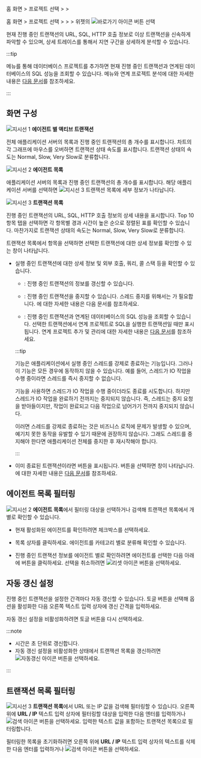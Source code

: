 <InDoc product="java">

홈 화면 &gt; 프로젝트 선택 &gt; <Cmdname sid="dashboard" className="uitext" /> &gt; <Cmdname sid="AA002" className="uitext" />

</InDoc>

<Xclude product="java">

홈 화면 &gt; 프로젝트 선택 &gt; <Cmdname sid="dashboard" className="uitext" /> &gt; <Cmdname sid="appDashboard" className="uitext" /> &gt; <Cmdname sid="AA002" className="uitext" /> 위젯의 ![바로가기 아이콘](/img/right-arrow.svg) 버튼 선택

</Xclude>

현재 진행 중인 트랜잭션의 URL, SQL, HTTP 호출 정보로 이상 트랜잭션을 신속하게 파악할 수 있으며, 상세 트레이스를 통해서 지연 구간을 상세하게 분석할 수 있습니다.

<InDoc product="java">

:::tip

<Cmdname sid="side_correlatedProjectManagement" className="uitext" /> 메뉴를 통해 데이터베이스 프로젝트를 추가하면 현재 진행 중인 트랜잭션과 연계된 데이터베이스의 SQL 성능을 조회할 수 있습니다. <Cmdname sid="side_correlatedProjectManagement" className="uitext" /> 메뉴와 연계 프로젝트 분석에 대한 자세한 내용은 [다음 문서](linked-projects)를 참조하세요.

:::

</InDoc>

## 화면 구성

<ImgLang img='dashboard-active-transaction.png' desc='액티브 트랜잭션' />

![지시선 1](/img/number-01.png) **에이전트 별 액티브 트랜잭션**

전체 애플리케이션 서버의 목록과 진행 중인 트랜잭션의 총 개수를 표시합니다. 차트의 각 그래프에 마우스를 오버하면 트랜잭션 상태 속도를 표시합니다. 트랜잭션 상태의 속도는 <span class='normal'>Normal</span>, <span class='slow'>Slow</span>, <span class='vslow'>Very Slow</span>로 분류합니다.

![지시선 2](/img/number-02.png) **에이전트 목록**

애플리케이션 서버의 목록과 진행 중인 트랜잭션의 총 개수를 표시합니다. 해당 애플리케이션 서버를 선택하면 ![지시선 3](/img/number-03.png) 트랜잭션 목록에 세부 정보가 나타납니다.

![지시선 3](/img/number-03.png) **트랜잭션 목록**

진행 중인 트랜잭션의 URL, SQL, HTTP 호출 정보의 상세 내용을 표시합니다. Top 10 항목 탭을 선택하면 각 항목별 경과 시간이 높은 순으로 정렬된 표를 확인할 수 있습니다. 마찬가지로 트랜잭션 상태의 속도는 <span class='normal'>Normal</span>, <span class='slow'>Slow</span>, <span class='vslow'>Very Slow</span>로 분류합니다.

<InDoc product='java'>

트랜잭션 목록에서 항목을 선택하면 선택한 트랜잭션에 대한 상세 정보를 확인할 수 있는 <Cmdname sid="active_transaction" className="uitext" /> 창이 나타납니다.

<ImgLang img='dashboard-active-transaction-details.png' desc='액티브 트랜잭션' />

* 실행 중인 트랜잭션에 대한 상세 정보 및 외부 호출, 쿼리, 콜 스택 등을 확인할 수 있습니다.

  * <Cmdname sid="refresh_all" className="uitext" />: 진행 중인 트랜잭션의 정보를 갱신할 수 있습니다.

  * <Cmdname sid="stop_thread" className="uitext" />: 진행 중인 트랜잭션을 중지할 수 있습니다. 스레드 중지를 위해서는 <Cmdname sid="secret_key" className="uitext" />가 필요합니다. <Cmdname sid="secret_key" className="uitext" />에 대한 자세한 내용은 <Link to="install-agent#security">다음 문서</Link>를 참조하세요.

  * <Cmdname sid="BTN08518" className="uitext" />: 진행 중인 트랜잭션과 연계된 데이터베이스의 SQL 성능을 조회할 수 있습니다. 선택한 트랜잭션에서 연계 프로젝트로 SQL을 실행한 트랜잭션일 때만 표시됩니다. 연계 프로젝트 추가 및 관리에 대한 자세한 내용은 [다음 문서](linked-projects)를 참조하세요.

  :::tip

  <Cmdname sid="stop_thread" className="uitext" /> 기능은 애플리케이션에서 실행 중인 스레드를 강제로 종료하는 기능입니다. 그러나 이 기능은 모든 경우에 동작하지 않을 수 있습니다. 예를 들어, 스레드가 IO 작업을 수행 중이라면 스레드를 즉시 중지할 수 없습니다.

  <Cmdname sid="stop_thread" className="uitext" /> 기능을 사용하면 스레드가 IO 작업을 수행 중이더라도 종료를 시도합니다. 하지만 스레드가 IO 작업을 완료하기 전까지는 중지되지 않습니다. 즉, 스레드는 중지 요청을 받아들이지만, 작업이 완료되고 다음 작업으로 넘어가기 전까지 중지되지 않습니다.

  이러면 스레드를 강제로 종료하는 것은 비즈니스 로직에 문제가 발생할 수 있으며, 예기치 못한 동작을 유발할 수 있기 때문에 권장하지 않습니다. 그래도 스레드를 중지해야 한다면 애플리케이션 전체를 중지한 후 재시작해야 합니다.

  :::

* 이미 종료된 트랜잭션이라면 <Cmdname sid="show_trace" className="uitext" /> 버튼을 표시됩니다. 버튼을 선택하면 <Cmdname sid="TTL06527" className="uitext" /> 창이 나타납니다. <Cmdname sid="TTL06527" className="uitext" />에 대한 자세한 내용은 [다음 문서](trs-profile#transaction-info)를 참조하세요.

</InDoc>

## 에이전트 목록 필터링

![지시선 2](/img/number-02.png) **에이전트 목록**에서 필터링 대상을 선택하거나 검색해 트랜잭션 목록에서 개별로 확인할 수 있습니다. 

* 현재 활성화된 에이전트를 확인하려면 <Cmdname sid="active_only" className="uitext" /> 체크박스를 선택하세요.

* <Cmdname sid="all_agents" className="uitext" /> 목록 상자를 클릭하세요. 에이전트를 카테고리 별로 분류해 확인할 수 있습니다.

* 진행 중인 트랜잭션 정보를 에이전트 별로 확인하려면 에이전트를 선택한 다음 아래에 <Cmdname sid="apply" className="uitext" /> 버튼을 클릭하세요. 선택을 취소하려면 ![리셋 아이콘](/img/ico-reset.svg) 버튼을 선택하세요.

## 자동 갱신 설정

진행 중인 트랜잭션을 설정한 간격마다 자동 갱신할 수 있습니다. <Cmdname sid="auto_refresh_sec" className="uitext" /> 토글 버튼을 선택해 옵션을 활성화한 다음 오른쪽 텍스트 입력 상자에 갱신 간격을 입력하세요.

자동 갱신 설정을 비활성화하려면 <Cmdname sid="auto_refresh_sec" className="uitext" /> 토글 버튼을 다시 선택하세요.

:::note

* 시간은 초 단위로 갱신합니다.
* 자동 갱신 설정을 비활성화한 상태에서 트랜잭션 목록을 갱신하려면 ![자동갱신 아이콘](/img/ico-refresh.png) 버튼을 선택하세요.

:::

## 트랜잭션 목록 필터링

![지시선 3](/img/number-03.png) **트랜잭션 목록**에서 URL 또는 IP 값을 검색해 필터링할 수 있습니다. 오른쪽 위에 **URL / IP** 텍스트 입력 상자에 필터링할 대상을 입력한 다음 엔터를 입력하거나 ![검색 아이콘](/img/ico-search.svg) 버튼을 선택하세요. 입력한 텍스트 값을 포함하는 트랜잭션 목록으로 필터링합니다.

필터링한 목록을 초기화하려면 오른쪽 위에 **URL / IP** 텍스트 입력 상자의 텍스트를 삭제한 다음 엔터를 입력하거나 ![검색 아이콘](/img/ico-search.svg) 버튼을 선택하세요.